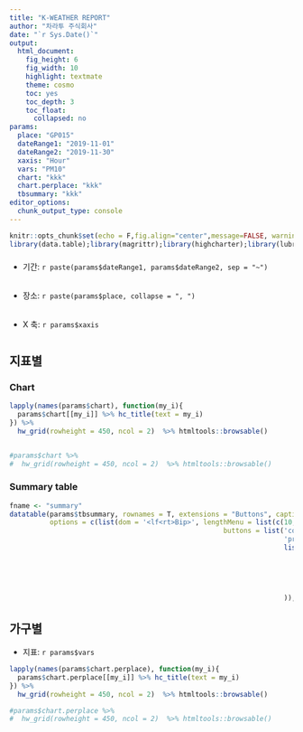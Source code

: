 ```yaml
---
title: "K-WEATHER REPORT"
author: "차라투 주식회사"
date: "`r Sys.Date()`"
output:
  html_document:
    fig_height: 6
    fig_width: 10
    highlight: textmate
    theme: cosmo
    toc: yes
    toc_depth: 3
    toc_float:
      collapsed: no
params:
  place: "GP015"
  dateRange1: "2019-11-01"
  dateRange2: "2019-11-30"
  xaxis: "Hour"
  vars: "PM10"
  chart: "kkk"
  chart.perplace: "kkk"
  tbsummary: "kkk"  
editor_options: 
  chunk_output_type: console
---
```


<style>
   p {line-height: 2.5em;}
   pre, code {white-space:pre !important; overflow-x:scroll !important}
   body .main-container {
        max-width: 3600px;
    }
</style>



```r
knitr::opts_chunk$set(echo = F,fig.align="center",message=FALSE, warning=FALSE,fig.width = 15,cache=F,dpi=300)
library(data.table);library(magrittr);library(highcharter);library(lubridate)


```


* 기간: `r paste(params$dateRange1, params$dateRange2, sep = "~")`


* 장소: `r paste(params$place, collapse = ", ")`


* X 축: `r params$xaxis` 



## 지표별 

### Chart

```r
lapply(names(params$chart), function(my_i){
  params$chart[[my_i]] %>% hc_title(text = my_i) 
}) %>% 
  hw_grid(rowheight = 450, ncol = 2)  %>% htmltools::browsable()


#params$chart %>% 
#  hw_grid(rowheight = 450, ncol = 2)  %>% htmltools::browsable()

```

### Summary table

```r
fname <- "summary"
datatable(params$tbsummary, rownames = T, extensions = "Buttons", caption = "Summary table",
          options = c(list(dom = '<lf<rt>Bip>', lengthMenu = list(c(10, 25, -1), c('10', '25', 'All')), pageLength = -1,
                                                     buttons = list('copy', 
                                                                    'print', 
                                                                    list(extend = 'collection', 
                                                                         buttons = list(list(extend = 'csv', filename= fname),
                                                                                        list(extend = 'excel', filename= fname), 
                                                                                        list(extend = 'pdf', filename= fname)
                                                                         ), 
                                                                         text = 'Download')
                                                                    )), list(scrollX = TRUE)))

```



## 가구별

* 지표: `r params$vars`

```r
lapply(names(params$chart.perplace), function(my_i){
  params$chart.perplace[[my_i]] %>% hc_title(text = my_i) 
}) %>% 
  hw_grid(rowheight = 450, ncol = 2)  %>% htmltools::browsable()

#params$chart.perplace %>% 
#  hw_grid(rowheight = 450, ncol = 2)  %>% htmltools::browsable()
  


```